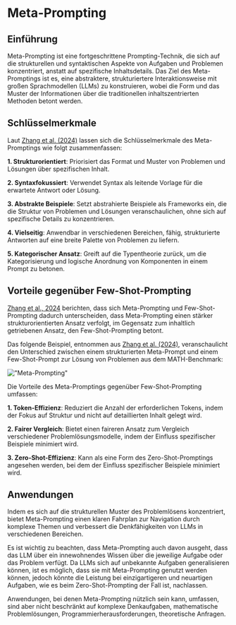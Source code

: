 # Meta-Prompting

## Einführung

Meta-Prompting ist eine fortgeschrittene Prompting-Technik, die sich auf die strukturellen und syntaktischen Aspekte von Aufgaben und Problemen konzentriert, anstatt auf spezifische Inhaltsdetails. Das Ziel des Meta-Promptings ist es, eine abstraktere, strukturiertere Interaktionsweise mit großen Sprachmodellen (LLMs) zu konstruieren, wobei die Form und das Muster der Informationen über die traditionellen inhaltszentrierten Methoden betont werden.

## Schlüsselmerkmale

Laut [Zhang et al. (2024)](https://arxiv.org/abs/2311.11482) lassen sich die Schlüsselmerkmale des Meta-Promptings wie folgt zusammenfassen:

**1. Strukturorientiert**: Priorisiert das Format und Muster von Problemen und Lösungen über spezifischen Inhalt.

**2. Syntaxfokussiert**: Verwendet Syntax als leitende Vorlage für die erwartete Antwort oder Lösung.

**3. Abstrakte Beispiele**: Setzt abstrahierte Beispiele als Frameworks ein, die die Struktur von Problemen und Lösungen veranschaulichen, ohne sich auf spezifische Details zu konzentrieren.

**4. Vielseitig**: Anwendbar in verschiedenen Bereichen, fähig, strukturierte Antworten auf eine breite Palette von Problemen zu liefern.

**5. Kategorischer Ansatz**: Greift auf die Typentheorie zurück, um die Kategorisierung und logische Anordnung von Komponenten in einem Prompt zu betonen.

## Vorteile gegenüber Few-Shot-Prompting

[Zhang et al., 2024](https://arxiv.org/abs/2311.11482) berichten, dass sich Meta-Prompting und Few-Shot-Prompting dadurch unterscheiden, dass Meta-Prompting einen stärker strukturorientierten Ansatz verfolgt, im Gegensatz zum inhaltlich getriebenen Ansatz, den Few-Shot-Prompting betont.

Das folgende Beispiel, entnommen aus [Zhang et al. (2024)](https://arxiv.org/abs/2311.11482), veranschaulicht den Unterschied zwischen einem strukturierten Meta-Prompt und einem Few-Shot-Prompt zur Lösung von Problemen aus dem MATH-Benchmark:

!["Meta-Prompting"](../../img/techniques/meta-prompting.png)

Die Vorteile des Meta-Promptings gegenüber Few-Shot-Prompting umfassen:

**1. Token-Effizienz**: Reduziert die Anzahl der erforderlichen Tokens, indem der Fokus auf Struktur und nicht auf detaillierten Inhalt gelegt wird.

**2. Fairer Vergleich**: Bietet einen faireren Ansatz zum Vergleich verschiedener Problemlösungsmodelle, indem der Einfluss spezifischer Beispiele minimiert wird.

**3. Zero-Shot-Effizienz**: Kann als eine Form des Zero-Shot-Promptings angesehen werden, bei dem der Einfluss spezifischer Beispiele minimiert wird.

## Anwendungen

Indem es sich auf die strukturellen Muster des Problemlösens konzentriert, bietet Meta-Prompting einen klaren Fahrplan zur Navigation durch komplexe Themen und verbessert die Denkfähigkeiten von LLMs in verschiedenen Bereichen.

Es ist wichtig zu beachten, dass Meta-Prompting auch davon ausgeht, dass das LLM über ein innewohnendes Wissen über die jeweilige Aufgabe oder das Problem verfügt. Da LLMs sich auf unbekannte Aufgaben generalisieren können, ist es möglich, dass sie mit Meta-Prompting genutzt werden können, jedoch könnte die Leistung bei einzigartigeren und neuartigen Aufgaben, wie es beim Zero-Shot-Prompting der Fall ist, nachlassen.

Anwendungen, bei denen Meta-Prompting nützlich sein kann, umfassen, sind aber nicht beschränkt auf komplexe Denkaufgaben, mathematische Problemlösungen, Programmierherausforderungen, theoretische Anfragen.
